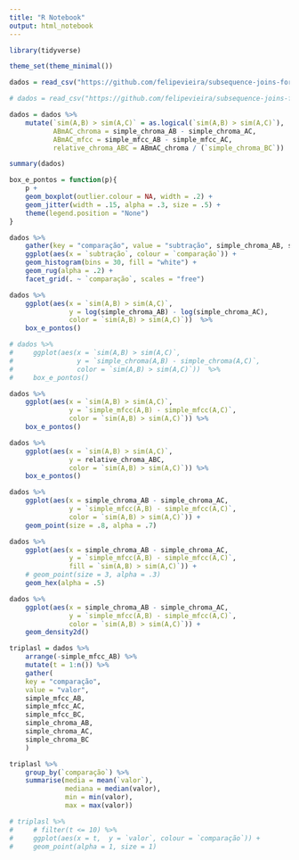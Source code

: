 ```yaml
---
title: "R Notebook"
output: html_notebook
---
```



```r
library(tidyverse)

theme_set(theme_minimal())
```


```r
dados = read_csv("https://github.com/felipevieira/subsequence-joins-for-ams/raw/master/data/training_set_sl%3D4_chromaOTI_mfcc.csv")

# dados = read_csv("https://github.com/felipevieira/subsequence-joins-for-ams/raw/master/data/training_set_sl%3D8_chromaOTI_mfcc.csv")

dados = dados %>% 
    mutate(`sim(A,B) > sim(A,C)` = as.logical(`sim(A,B) > sim(A,C)`), 
           ABmAC_chroma = simple_chroma_AB - simple_chroma_AC,
           ABmAC_mfcc = simple_mfcc_AB - simple_mfcc_AC,
           relative_chroma_ABC = ABmAC_chroma / (`simple_chroma_BC`))

summary(dados)
```

```r
box_e_pontos = function(p){
    p + 
    geom_boxplot(outlier.colour = NA, width = .2) + 
    geom_jitter(width = .15, alpha = .3, size = .5) + 
    theme(legend.position = "None")
}

```


```r
dados %>% 
    gather(key = "comparação", value = "subtração", simple_chroma_AB, simple_chroma_AC, simple_mfcc_AB, simple_mfcc_AC) %>% 
    ggplot(aes(x = `subtração`, colour = `comparação`)) + 
    geom_histogram(bins = 30, fill = "white") + 
    geom_rug(alpha = .2) + 
    facet_grid(. ~ `comparação`, scales = "free")
```


```r
dados %>% 
    ggplot(aes(x = `sim(A,B) > sim(A,C)`, 
               y = log(simple_chroma_AB) - log(simple_chroma_AC), 
               color = `sim(A,B) > sim(A,C)`))  %>%
    box_e_pontos()
```


```r
# dados %>% 
#     ggplot(aes(x = `sim(A,B) > sim(A,C)`, 
#                y = `simple_chroma(A,B) - simple_chroma(A,C)`, 
#                color = `sim(A,B) > sim(A,C)`))  %>%
#     box_e_pontos()
```

```r
dados %>% 
    ggplot(aes(x = `sim(A,B) > sim(A,C)`, 
               y = `simple_mfcc(A,B) - simple_mfcc(A,C)`, 
               color = `sim(A,B) > sim(A,C)`)) %>% 
    box_e_pontos()

```


```r
dados %>% 
    ggplot(aes(x = `sim(A,B) > sim(A,C)`, 
               y = relative_chroma_ABC, 
               color = `sim(A,B) > sim(A,C)`)) %>% 
    box_e_pontos()
```


```r
dados %>% 
    ggplot(aes(x = simple_chroma_AB - simple_chroma_AC, 
               y = `simple_mfcc(A,B) - simple_mfcc(A,C)`,
               color = `sim(A,B) > sim(A,C)`)) + 
    geom_point(size = .8, alpha = .7) 

```

```r
dados %>% 
    ggplot(aes(x = simple_chroma_AB - simple_chroma_AC, 
               y = `simple_mfcc(A,B) - simple_mfcc(A,C)`, 
               fill = `sim(A,B) > sim(A,C)`)) + 
    # geom_point(size = 3, alpha = .3)
    geom_hex(alpha = .5)
```


```r
dados %>% 
    ggplot(aes(x = simple_chroma_AB - simple_chroma_AC, 
               y = `simple_mfcc(A,B) - simple_mfcc(A,C)`, 
               color = `sim(A,B) > sim(A,C)`)) + 
    geom_density2d()
```



```r
triplasl = dados %>%
    arrange(-simple_mfcc_AB) %>% 
    mutate(t = 1:n()) %>% 
    gather(
    key = "comparação",
    value = "valor",
    simple_mfcc_AB,
    simple_mfcc_AC,
    simple_mfcc_BC, 
    simple_chroma_AB, 
    simple_chroma_AC,
    simple_chroma_BC
    ) 

triplasl %>% 
    group_by(`comparação`) %>% 
    summarise(media = mean(`valor`), 
              mediana = median(valor), 
              min = min(valor), 
              max = max(valor))

# triplasl %>% 
#     # filter(t <= 10) %>% 
#     ggplot(aes(x = t,  y = `valor`, colour = `comparação`)) + 
#     geom_point(alpha = 1, size = 1)

```

